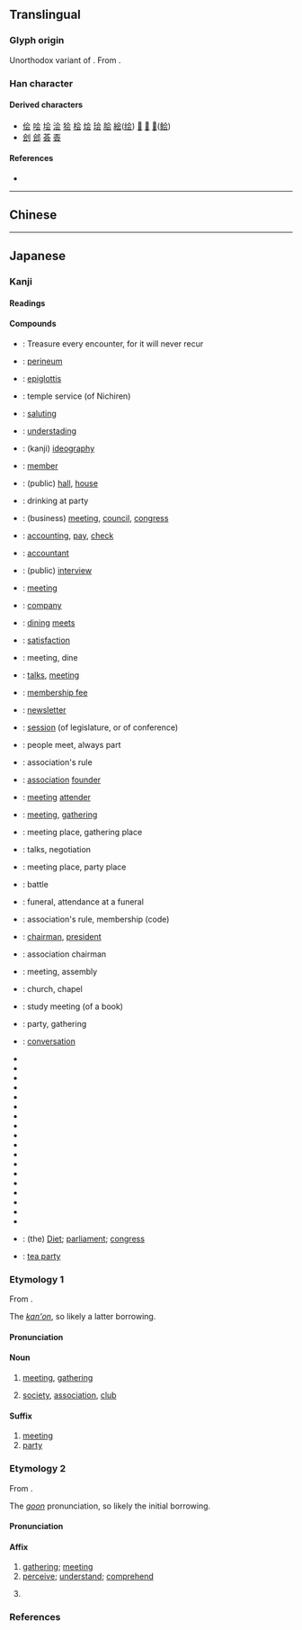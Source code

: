 {{also|會|合}}
{{character info}}
==Translingual==
{{ja-forms|会|会|[[會]]}}
{{stroke order|type=animate}}

===Glyph origin===
Unorthodox variant of {{l|mul|會}}. From {{w|cursive script (East Asia)|cursive script}}.

===Han character===
{{Han char|rn=9|rad=人|as=04|sn=6|four=8073.1|canj=OMMI|ids=⿱人云,⿱亼𠫔}}

====Derived characters====
* [[侩]] [[哙]] [[𡋗]] [[浍]] [[狯]] [[桧]] [[烩]] [[㻅]] [[脍]] [[絵]]([[绘]]) [[𡳃]] [[𩠠]] [[𩷆]]([[鲙]])
* [[刽]] [[郐]] [[荟]] [[𠀾]]

====References====
* {{Han ref|kx=0096.121|dkj=00460|dj=0204.110|hdz=10116.030|uh=4F1A|ud=20250}}

----

==Chinese==
{{zh-see|會|sv}}

----

==Japanese==
{{ja-see-also|会する}}
{{ja-kanji forms|会|會}}

===Kanji===
{{ja-kanji|grade=2|rs=人04|kyu=會}}

====Readings====
{{ja-readings
|goon=え<ゑ, け<け<くゑ
|kanon=かい<くわい
|kun=あ-う<あ-ふ
|nanori=あい<あひ, い
}}

====Compounds====
{{der-top|Compounds}}
* {{ja-r|一%期 一%会|いち%ご いち%え}}: Treasure every encounter, for it will never recur
* {{ja-r|会%陰|え%いん}}: [[perineum]]
* {{ja-r|会%厭|え%えん}}: [[epiglottis]]
* {{ja-r|会%式|え%しき}}: temple service (of Nichiren)
* {{ja-r|会%釈|え%しゃく}}: [[saluting]]
* {{ja-r|会%得|え%とく}}: [[understading]]
* {{ja-r|会%意|かい%い}}: (kanji) [[ideography]]
* {{ja-r|会%員|かい%いん}}: [[member]]
* {{ja-r|会%館|かい%かん}}: (public) [[hall]], [[house]]
* {{ja-r|会%飲|かい%いん}}: drinking at party
* {{ja-r|会%議|かい%ぎ}}: (business) [[meeting]], [[council]], [[congress]]
* {{ja-r|会%計|かい%けい}}: [[accounting]], [[pay]], [[check]]
* {{ja-r|会%計%士|かい%けい%し}}: [[accountant]]
* {{ja-r|会%見|かい%けん}}: (public) [[interview]]
* {{ja-r|会%合|かい%ごう}}: [[meeting]]
* {{ja-r|会%社|かい%しゃ}}: [[company]]
* {{ja-r|会%食|かい%しょく}}: [[dining]] [[meets]]
* {{ja-r|会%心|かい%しん}}: [[satisfaction]]
* {{ja-r|会%席|かい%せき}}: meeting, dine
* {{ja-r|会%談|かい%だん}}: [[talks]], [[meeting]]
* {{ja-r|会%費|かい%ひ}}: [[membership fee]]
* {{ja-r|会%報|かい%ほう}}: [[newsletter]]
* {{ja-r|会%期|かい%き}}: [[session]] (of legislature, or of conference)
* {{ja-r|会%者 定%離|え%しゃ じょう%り}}: people meet, always part
* {{ja-r|会%規|かい%き}}: association's rule
* {{ja-r|会%主|かい%しゅ}}: [[association]] [[founder]]
* {{ja-r|会%衆|かい%しゅう}}: [[meeting]] [[attender]]
* {{ja-r|会%集|かい%しゅう}}: [[meeting]], [[gathering]]
* {{ja-r|会%所|かい%しょ}}: meeting place, gathering place
* {{ja-r|会%商|かい%しょう}}: talks, negotiation
{{der-mid}}
* {{ja-r|会%場|かい%じょう}}: meeting place, party place
* {{ja-r|会%戦|かい%せん}}: battle
* {{ja-r|会%葬|かい%そう}}: funeral, attendance at a funeral
* {{ja-r|会%則|かい%そく}}: association's rule, membership (code)
* {{ja-r|会%長|かい%ちょう}}: [[chairman]], [[president]]
* {{ja-r|会%頭|かい%とう}}: association chairman
* {{ja-r|会%同|かい%どう}}: meeting, assembly
* {{ja-r|会%堂|かい%どう}}: church, chapel
* {{ja-r|会%読|かい%どく}}: study meeting (of a book)
* {{ja-r|会%派|かい%は}}: party, gathering
* {{ja-r|会%話|かい%わ}}: [[conversation]]
* {{ja-r|開%会|かい%かい}}
* {{ja-r|学%会|がっ%かい}}
* {{ja-r|教%会|きょう%かい}}
* {{ja-r|協%会|きょう%かい}}
* {{ja-r|国%会|こっ%かい}}
* {{ja-r|散%会|さん%かい}}
* {{ja-r|司%会|し%かい}}
* {{ja-r|集%会|しゅう%かい}}
* {{ja-r|照%会|しょう%かい}}
* {{ja-r|商%会|しょう%かい}}
* {{ja-r|盛%会|せい%かい}}
* {{ja-r|総%会|そう%かい}}
* {{ja-r|株%主%総%会|かぶ%ぬし%そう%かい}}
* {{ja-r|法%会|ほう%え}}
* {{ja-r|閉%会|へい%かい}}
* {{ja-r|密%会|みっ%かい}}
* {{ja-r|民%会|みん%かい}}
* {{ja-r|流%会|りゅう%かい}}
* {{ja-r|議%会|ぎ%かい}}: (the) [[Diet]]; [[parliament]]; [[congress]]
* {{ja-r|茶%会|ちゃ%かい}}: [[tea party]]
{{der-bottom}}

===Etymology 1===
{{ja-kanjitab|かい|yomi=kanon}}
From {{der|ja|ltc|-}} {{ltc-l|會|id=1}}.

The ''[[漢音#Japanese|kan'on]]'', so likely a latter borrowing.

====Pronunciation====
{{ja-pron|yomi=kanon|かい|acc=1|acc_ref=DJR,NHK}}

====Noun====
{{ja-noun|kyu=會|かい|hhira=くわい}}

# [[meeting]], [[gathering]]
#: {{ja-usex|'''会'''を[[催す]]|'''かい''' を もよおす|hold a '''meeting'''; throw a '''party'''}}
#: {{ja-usex|'''会'''に[[出る]]|'''かい''' に でる|attend a '''meeting [party]'''}}
# [[society]], [[association]], [[club]]
#: {{ja-usex|'''会'''を[[組織]]する|'''かい''' を そしき する|form [organize] an '''association'''}}
#: {{ja-usex|'''会'''に[[入る]]|'''かい''' に はいる|join a '''club'''}}
#: {{ja-usex|'''会'''を[[脱退]]する|'''かい''' を だったい する|leave a '''club'''}}
#: {{ja-usex|'''会'''を[[抜ける]]|'''かい''' を ぬける|quit a '''club'''}}

====Suffix====
{{ja-pos|suffix|kyu=會|かい|hhira=くわい}}

# [[meeting]]
# [[party]]

===Etymology 2===
{{ja-kanjitab|え|yomi=goon}}
From {{der|ja|ltc|sort=え|-}} {{ltc-l|會|id=1}}.

The ''[[呉音#Japanese|goon]]'' pronunciation, so likely the initial borrowing.

====Pronunciation====
{{ja-pron|え|y=goon}}

====Affix====
{{ja-pos|affix|え|kyu=會|hhira=ゑ}}

# [[gathering]]; [[meeting]]
# [[perceive]]; [[understand]]; [[comprehend]]
# {{alternative form of|ja|絵|tr=e|t=[[picture]]; [[drawing]]; [[painting]]}}
#: {{ja-usex-inline|図'''会'''|ず'''え'''|collection of pictures}}

===References===
<references/>